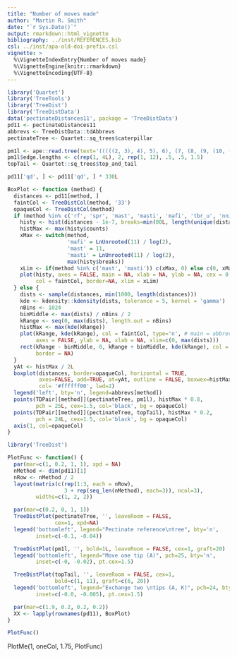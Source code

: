 ```yaml
---
title: "Number of moves made"
author: "Martin R. Smith"
date: "`r Sys.Date()`"
output: rmarkdown::html_vignette
bibliography: ../inst/REFERENCES.bib
csl: ../inst/apa-old-doi-prefix.csl
vignette: >
  %\VignetteIndexEntry{Number of moves made}
  %\VignetteEngine{knitr::rmarkdown}
  %\VignetteEncoding{UTF-8}
---
```


```r
library('Quartet')
library('TreeTools')
library('TreeDist')
library('TreeDistData')
data('pectinateDistances11', package = 'TreeDistData')
pd11 <- pectinateDistances11
abbrevs <- TreeDistData::tdAbbrevs
pectinateTree <- Quartet::sq_trees$caterpillar

pm1l <- ape::read.tree(text='(((((2, 3), 4), 5), 6), (7, (8, (9, (10, (11, 1))))));')
pm1l$edge.lengths <- c(rep(1, 4L), 2, rep(1, 12), .5, .5, 1.5)
topTail <- Quartet::sq_trees$top_and_tail

pd11['qd', ] <- pd11['qd', ] * 330L

BoxPlot <- function (method) {
  distances <- pd11[method, ]
  faintCol <- TreeDistCol(method, '33')
  opaqueCol <- TreeDistCol(method)
  if (method %in% c('rf', 'spr', 'mast', 'masti', 'mafi', 'tbr_u', 'nni_t', 'nni_u')) {
    histy <- hist(distances - 1e-7, breaks=min(80L, length(unique(distances))), plot=FALSE)
    histMax <- max(histy$counts)
    xMax <- switch(method,
                   'mafi' = LnUnrooted(11) / log(2),
                   'mast' = 11,
                   'masti' = LnUnrooted(11) / log(2),
                   max(histy$breaks))
    xLim <- if(method %in% c('mast', 'masti')) c(xMax, 0) else c(0, xMax)
    plot(histy, axes = FALSE, main = NA, xlab = NA, ylab = NA, cex = 0.8,
         col = faintCol, border=NA, xlim = xLim)
  } else {
    dists <- sample(distances, min(1000, length(distances)))
    kde <- kdensity::kdensity(dists, tolerance = 5, kernel = 'gamma')
    nBins <- 1024
    binMiddle <- max(dists) / nBins / 2
    kRange <- seq(0, max(dists), length.out = nBins)
    histMax <- max(kde(kRange))
    plot(kRange, kde(kRange), col = faintCol, type='n', # main = abbrevs[method],
         axes = FALSE, ylab = NA, xlab = NA, xlim=c(0, max(dists)))
    rect(kRange - binMiddle, 0, kRange + binMiddle, kde(kRange), col = faintCol,
         border = NA)
  }
  yAt <- histMax / 2L
  boxplot(distances, border=opaqueCol, horizontal = TRUE,
          axes=FALSE, add=TRUE, at=yAt, outline = FALSE, boxwex=histMax * 0.6,
          col= '#ffffff00', lwd=2)
  legend('left', bty='n', legend=abbrevs[method])
  points(TDPair[[method]](pectinateTree, pm1l), histMax * 0.8,
         pch = 25L, cex=1.5, col='black', bg = opaqueCol)
  points(TDPair[[method]](pectinateTree, topTail), histMax * 0.2,
         pch = 24L, cex=1.5, col='black', bg = opaqueCol)
  axis(1, col=opaqueCol)
}
```

```r
library('TreeDist')

PlotFunc <- function() {
  par(mar=c(1, 0.2, 1, 1), xpd = NA)
  nMethod <- dim(pd11)[1]
  nRow <- nMethod / 2
  layout(matrix(c(rep(1:3, each = nRow),
                  3 + rep(seq_len(nMethod), each=3)), ncol=3),
         widths=c(1, 2, 2))

  par(mar=c(0.2, 0, 1, 1))
  TreeDistPlot(pectinateTree, '', leaveRoom = FALSE, 
               cex=1, xpd=NA)
  legend('bottomleft', legend="Pectinate reference\ntree", bty='n',
         inset=c(-0.1, -0.04))

  TreeDistPlot(pm1l, '', bold=1L, leaveRoom = FALSE, cex=1, graft=20)
  legend('bottomleft', legend="Move one tip (A)", pch=25, bty='n',
         inset=c(-0, -0.02), pt.cex=1.5)

  TreeDistPlot(topTail, '', leaveRoom = FALSE, cex=1,
               bold=c(1, 11), graft=c(6, 20))
  legend('bottomleft', legend="Exchange two \ntips (A, K)", pch=24, bty='n',
         inset=c(-0.0, -0.005), pt.cex=1.5)

  par(mar=c(1.9, 0.2, 0.2, 0.2))
  XX <- lapply(rownames(pd11), BoxPlot)
}

PlotFunc()
```

PlotMe(1, oneCol, 1.75, PlotFunc)

